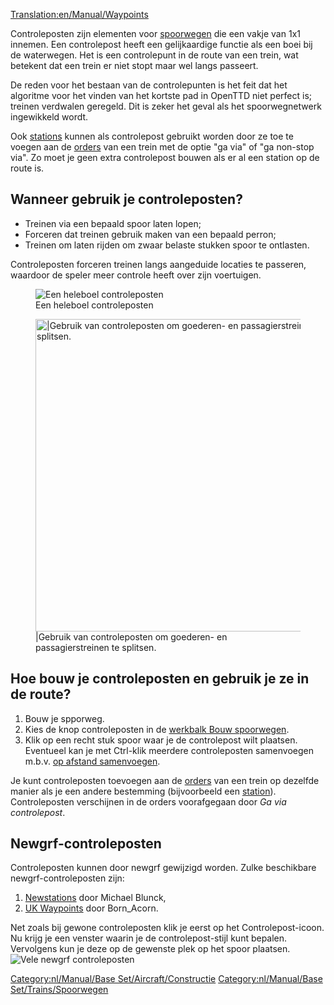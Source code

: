 [[Translation:en/Manual/Waypoints]]


Controleposten zijn elementen voor [[nl/Manual/Spoorwegconstructies|spoorwegen]] die een vakje van 1x1 innemen. Een controlepost heeft een gelijkaardige functie als een boei bij de waterwegen. Het is een controlepunt in de route van een trein, wat betekent dat een trein er niet stopt maar wel langs passeert.

De reden voor het bestaan van de controlepunten is het feit dat het algoritme voor het vinden van het kortste pad in OpenTTD niet perfect is; treinen verdwalen geregeld. Dit is zeker het geval als het spoorwegnetwerk ingewikkeld wordt.

Ook [[nl/Manual/Spoorwegstation|stations]] kunnen als controlepost gebruikt worden door ze toe te voegen aan de [[nl/Manual/Orders|orders]] van een trein met de optie "ga via" of "ga non-stop via". Zo moet je geen extra controlepost bouwen als er al een station op de route is.

== Wanneer gebruik je controleposten? ==

* Treinen via een bepaald spoor laten lopen;
* Forceren dat treinen gebruik maken van een bepaald perron;
* Treinen om laten rijden om zwaar belaste stukken spoor te ontlasten.

Controleposten forceren treinen langs aangeduide locaties te passeren, waardoor de speler meer controle heeft over zijn voertuigen.

[[File:en/Manual/Checkpoints.png|center|frame|Een heleboel controleposten]]

[[File:en/Manual/Waypoints.png|center|thumb|500px||Gebruik van controleposten om goederen- en passagierstreinen te splitsen.]]

== Hoe bouw je controleposten en gebruik je ze in de route? ==

# Bouw je spporweg.
# Kies de knop controleposten in de [[nl/Manual/Spoorwegconstructies#de-werkbalk-bouw-spoorwegen|werkbalk Bouw spoorwegen]].
# Klik op een recht stuk spoor waar je de controlepost wilt plaatsen. Eventueel kan je met Ctrl-klik meerdere controleposten samenvoegen m.b.v. [[nl/Archive/Manual/Settings/Op afstand samengevoegde stations|op afstand samenvoegen]].

Je kunt controleposten toevoegen aan de [[nl/Manual/Orders|orders]] van een trein op dezelfde manier als je een andere bestemming (bijvoorbeeld een [[nl/Manual/Spoorwegstation|station]]). Controleposten verschijnen in de orders voorafgegaan door ''Ga via controlepost''.

== Newgrf-controleposten ==

Controleposten kunnen door newgrf gewijzigd worden. Zulke beschikbare newgrf-controleposten zijn:
# [http://grfcrawler.tt-forums.net/details.php?do=details&id=13 Newstations] door Michael Blunck, 
# [http://grfcrawler.tt-forums.net/details.php?do=details&id=104 UK Waypoints] door Born_Acorn.

Net zoals bij gewone controleposten klik je eerst op het Controlepost-icoon. Nu krijg je een venster waarin je de controlepost-stijl kunt bepalen. Vervolgens kun je deze op de gewenste plek op het spoor plaatsen.
[[File:en/Manual/Newgrfwayp.png|center|frame|Vele newgrf controleposten]]

[[Category:nl/Manual/Base Set/Aircraft/Constructie]]
[[Category:nl/Manual/Base Set/Trains/Spoorwegen]]